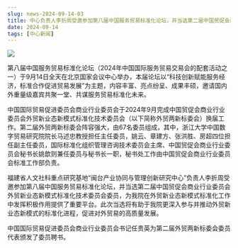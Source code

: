 ```yaml
---
slug: news-2024-09-14-03
title: 中心负责人李折周受邀参加第八届中国服务贸易标准化论坛，并当选第二届中国贸促会商业行业委员会外贸新业态新模式标准化技术委员会委员
date: 2024-09-14
tags: [中心新闻]
---
```


![](https://fjticmirc-news-img-1373554746.cos.ap-nanjing.myqcloud.com/news/2024-09-14-01.jpg)

<!-- 在此粘贴正文（可直接从 Word 粘贴，建议适当加小标题/加粗，并使用 /img/news/ 路径插图） -->

第八届中国服务贸易标准化论坛（2024年中国国际服务贸易交易会的配套活动之一）于9月14日全天在北京国家会议中心举办，本届论坛以“科技创新赋能服务经济，标准合作促进贸易发展”为主题，内容丰富、亮点纷呈、成果丰硕，邀请国内外重量级嘉宾共聚一堂、共谋服务贸易标准化未来。

中国国际贸易促进委员会商业行业委员会于2024年9月完成中国贸促会商业行业委员会外贸新业态新模式标准化技术委员会（以下简称外贸两新标委会）换届工作。第二届外贸两新标委会阵容强大，由67名委员组成，其中，浙江大学中国数字贸易研究院院长马述忠教授担任主任委员，姚云、章建方、张洪胜、房超四位担任副主任委员，国际标准化组织管理咨询技术委员会主席、中国贸促会商业行业委员会秘书长姚歆则兼任委员与秘书长一职，秘书处工作由中国贸促会商业行业委员会标准工作部负责。

福建省人文社科重点研究基地“闽台产业协同与管理创新研究中心”负责人李折周受邀参加第八届中国服务贸易标准化论坛，并当选第二届中国贸促会商业行业委员会外贸新业态新模式标准化技术委员会委员，为我院在外贸新业态新模式标准化工作中发挥积极作用提供了重要平台。此次当选将有助于我院更深入参与并推动外贸新业态新模式的标准化进程，促进对外贸易的高质量发展。

中国国际贸易促进委员会商业行业委员会书记任贵英为第二届外贸两新标委会委员代表颁发了委员聘书。
